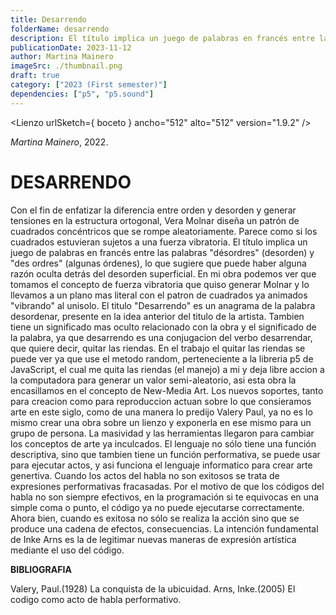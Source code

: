 ```yaml
---
title: Desarrendo
folderName: desarrendo
description: El título implica un juego de palabras en francés entre las palabras "désordres" (desorden) y "des ordres" (algunas órdenes), lo que sugiere que puede haber alguna razón oculta detrás del desorden superficial.
publicationDate: 2023-11-12
author: Martina Mainero
imageSrc: ./thumbnail.png
draft: true
category: ["2023 (First semester)"]
dependencies: ["p5", "p5.sound"]
---
```



<Lienzo urlSketch={ boceto } ancho="512" alto="512" version="1.9.2" />

_Martina Mainero_, 2022.

# **DESARRENDO**

Con el fin de enfatizar la diferencia entre orden y desorden y generar tensiones en la estructura ortogonal, Vera Molnar diseña un patrón de cuadrados concéntricos que se rompe aleatoriamente. Parece como si los cuadrados estuvieran sujetos a una fuerza vibratoria. El título implica un juego de palabras en francés entre las palabras "désordres" (desorden) y "des ordres" (algunas órdenes), lo que sugiere que puede haber alguna razón oculta detrás del desorden superficial. En mi obra podemos ver que tomamos el concepto de fuerza vibratoria que quiso generar Molnar y lo llevamos a un plano mas literal con el patron de cuadrados ya animados "vibrando" al unisolo. El titulo "Desarrendo" es un anagrama de la palabra desordenar, presente en la idea anterior del titulo de la artista. Tambien tiene un significado mas oculto relacionado con la obra y el significado de la palabra, ya que desarrendo es una conjugacion del verbo desarrendar, que quiere decir, quitar las riendas. En el trabajo el quitar las riendas se puede ver ya que use el metodo random, perteneciente a la libreria p5 de JavaScript, el cual me quita las riendas (el manejo) a mi y deja libre accion a la computadora para generar un valor semi-aleatorio, asi esta obra la encasillamos en el concepto de New-Media Art. Los nuevos soportes, tanto para creacion como para reproduccion actuan sobre lo que consieramos arte en este siglo, como de una manera lo predijo Valery Paul, ya no es lo mismo crear una obra sobre un lienzo y exponerla en ese mismo para un grupo de persona. La masividad y las herramientas llegaron para cambiar los conceptos de arte ya inculcados. El lenguaje no sólo tiene una función descriptiva, sino que tambien tiene un función performativa, se puede usar para ejecutar actos, y asi funciona el lenguaje informatico para crear arte genertiva. Cuando los actos del habla no son exitosos se trata de expresiones performativas fracasadas. Por el motivo de que los códigos del habla no son siempre efectivos, en la programación si te equivocas en una simple coma o punto, el código ya no puede ejecutarse correctamente. Ahora bien, cuando es exitosa no sólo se realiza la acción sino que se produce una cadena de efectos, consecuencias. La intención fundamental de Inke Arns es la de legitimar nuevas maneras de expresión artística mediante el uso del código.

**BIBLIOGRAFIA**

Valery, Paul.(1928) La conquista de la ubicuidad.
Arns, Inke.(2005) El codigo como acto de habla performativo.